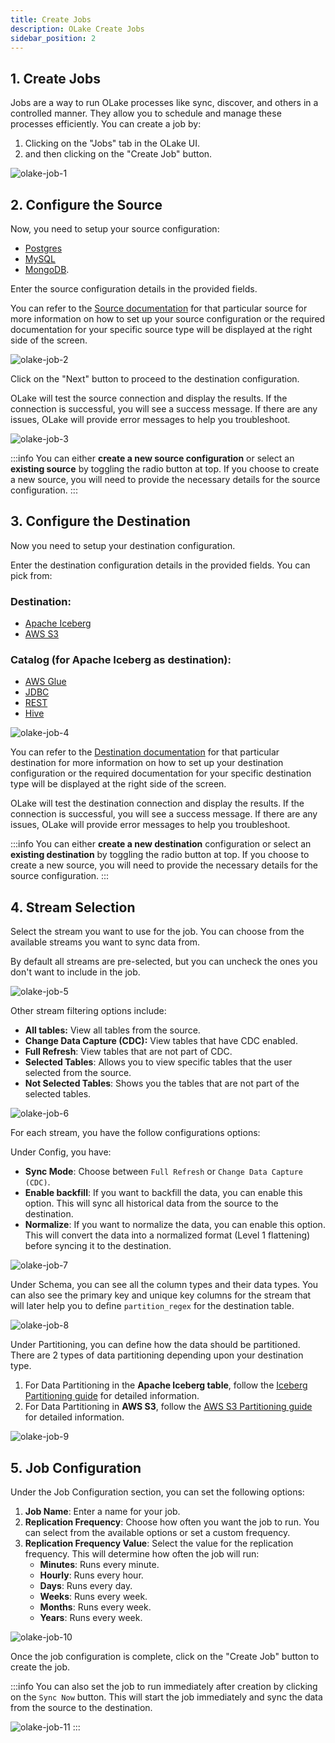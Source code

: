 ```yaml
---
title: Create Jobs
description: OLake Create Jobs
sidebar_position: 2
---
```


## 1. Create Jobs

Jobs are a way to run OLake processes like sync, discover, and others in a controlled manner. They allow you to schedule and manage these processes efficiently. You can create a job by:

1. Clicking on the "Jobs" tab in the OLake UI.
2. and then clicking on the "Create Job" button.

![olake-job-1](/img/docs/jobs/olake-job-1.png)

## 2. Configure the Source
Now, you need to setup your source configuration: 
- [Postgres](../connectors/postgres/overview) 
- [MySQL](../connectors/mysql/overview) 
- [MongoDB](../connectors/mongodb/overview). 
    
Enter the source configuration details in the provided fields. 

You can refer to the [Source documentation](../connectors/overview) for that particular source for more information on how to set up your source configuration or the required documentation for your specific source type will be displayed at the right side of the screen.

![olake-job-2](/img/docs/jobs/olake-job-2.png)

Click on the "Next" button to proceed to the destination configuration.

OLake will test the source connection and display the results. If the connection is successful, you will see a success message. If there are any issues, OLake will provide error messages to help you troubleshoot.

![olake-job-3](/img/docs/jobs/olake-job-3.png)

:::info
You can either **create a new source configuration** or select an **existing source** by toggling the radio button at top. If you choose to create a new source, you will need to provide the necessary details for the source configuration.
:::

## 3. Configure the Destination
Now you need to setup your destination configuration. 

Enter the destination configuration details in the provided fields. You can pick from:

### Destination: 
- [Apache Iceberg](../writers/iceberg/overview) 
- [AWS S3](../writers/s3/overview)

### Catalog (for Apache Iceberg as destination):

- [AWS Glue](../writers/iceberg/catalog/glue)
- [JDBC](../writers/iceberg/catalog/jdbc)
- [REST](../writers/iceberg/catalog/rest)
- [Hive](../writers/iceberg/catalog/hive)

![olake-job-4](/img/docs/jobs/olake-job-4.png)

You can refer to the [Destination documentation](../writers/overview) for that particular destination for more information on how to set up your destination configuration or the required documentation for your specific destination type will be displayed at the right side of the screen.

OLake will test the destination connection and display the results. If the connection is successful, you will see a success message. If there are any issues, OLake will provide error messages to help you troubleshoot.

:::info
You can either **create a new destination** configuration or select an **existing destination** by toggling the radio button at top. If you choose to create a new source, you will need to provide the necessary details for the source configuration.
:::

## 4. Stream Selection

Select the stream you want to use for the job. You can choose from the available streams you want to sync data from. 

By default all streams are pre-selected, but you can uncheck the ones you don't want to include in the job.

![olake-job-5](/img/docs/jobs/olake-job-5.png)

Other stream filtering options include:
- **All tables:** View all tables from the source.
- **Change Data Capture (CDC):** View tables that have CDC enabled.
- **Full Refresh**: View tables that are not part of CDC.
- **Selected Tables**: Allows you to view specific tables that the user selected from the source.
- **Not Selected Tables**: Shows you the tables that are not part of the selected tables.

![olake-job-6](/img/docs/jobs/olake-job-6.png)

For each stream, you have the follow configurations options:

Under Config, you have:
- **Sync Mode**: Choose between `Full Refresh` or `Change Data Capture (CDC)`.
- **Enable backfill**: If you want to backfill the data, you can enable this option. This will sync all historical data from the source to the destination.
- **Normalize**: If you want to normalize the data, you can enable this option. This will convert the data into a normalized format (Level 1 flattening) before syncing it to the destination.

![olake-job-7](/img/docs/jobs/olake-job-7.png)

Under Schema, you can see all the column types and their data types. You can also see the primary key and unique key columns for the stream that will later help you to define `partition_regex` for the destination table.

![olake-job-8](/img/docs/jobs/olake-job-8.png)

Under Partitioning, you can define how the data should be partitioned. There are 2 types of data partitioning depending upon your destination type.

1. For Data Partitioning in the **Apache Iceberg table**, follow the [Iceberg Partitioning guide](../writers/iceberg/partitioning) for detailed information.
2. For Data Partitioning in **AWS S3**, follow the [AWS S3 Partitioning guide](../writers/s3/partitioning) for detailed information.

![olake-job-9](/img/docs/jobs/olake-job-9.png)

## 5. Job Configuration

Under the Job Configuration section, you can set the following options:
1. **Job Name**: Enter a name for your job.
2. **Replication Frequency**: Choose how often you want the job to run. You can select from the available options or set a custom frequency.
3. **Replication Frequency Value**: Select the value for the replication frequency. This will determine how often the job will run:
    - **Minutes**: Runs every minute.
    - **Hourly**: Runs every hour.
    - **Days**: Runs every day.
    - **Weeks**: Runs every week.
    - **Months**: Runs every week.
    - **Years**: Runs every week.

![olake-job-10](/img/docs/jobs/olake-job-10.png)

Once the job configuration is complete, click on the "Create Job" button to create the job.

:::info
You can also set the job to run immediately after creation by clicking on the `Sync Now` button. This will start the job immediately and sync the data from the source to the destination.

![olake-job-11](/img/docs/jobs/olake-job-11.png)
:::
